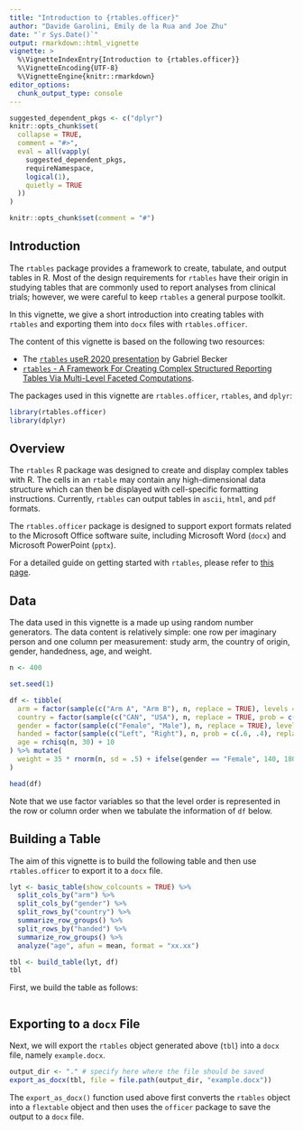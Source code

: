 ```yaml
---
title: "Introduction to {rtables.officer}"
author: "Davide Garolini, Emily de la Rua and Joe Zhu"
date: "`r Sys.Date()`"
output: rmarkdown::html_vignette
vignette: >
  %\VignetteIndexEntry{Introduction to {rtables.officer}}
  %\VignetteEncoding{UTF-8}
  %\VignetteEngine{knitr::rmarkdown}
editor_options:
  chunk_output_type: console
---
```



```r
suggested_dependent_pkgs <- c("dplyr")
knitr::opts_chunk$set(
  collapse = TRUE,
  comment = "#>",
  eval = all(vapply(
    suggested_dependent_pkgs,
    requireNamespace,
    logical(1),
    quietly = TRUE
  ))
)
```
```r
knitr::opts_chunk$set(comment = "#")
```

## Introduction

The `rtables` package provides a framework to create, tabulate, and
output tables in R. Most of the design requirements for `rtables`
have their origin in studying tables that are commonly used to report
analyses from clinical trials; however, we were careful to keep
`rtables` a general purpose toolkit.

In this vignette, we give a short introduction into creating tables with `rtables` and exporting them into `docx` files with `rtables.officer`.

The content of this vignette is based on the following two resources:

* The [`rtables` useR 2020 presentation](https://www.youtube.com/watch?v=CBQzZ8ZhXLA)
by Gabriel Becker
* [`rtables` - A Framework For Creating Complex Structured Reporting Tables Via
Multi-Level Faceted Computations](https://arxiv.org/pdf/2306.16610).

The packages used in this vignette are `rtables.officer`, `rtables`, and `dplyr`:

```r
library(rtables.officer)
library(dplyr)
```

## Overview

The `rtables` R package was designed to create and display complex
tables with R. The cells in an `rtable` may contain any high-dimensional
data structure which can then be displayed with cell-specific formatting
instructions. Currently, `rtables` can output tables in `ascii`, `html`, and 
`pdf` formats.

The `rtables.officer` package is designed to support export formats related to 
the Microsoft Office software suite, including Microsoft Word (`docx`) and 
Microsoft PowerPoint (`pptx`).

For a detailed guide on getting started with `rtables`, please refer to [this page](https://insightsengineering.github.io/rtables/latest-release/articles/rtables.html).

## Data

The data used in this vignette is a made up using random number
generators. The data content is relatively simple: one row per
imaginary person and one column per measurement: study arm, the
country of origin, gender, handedness, age, and weight.

```r
n <- 400

set.seed(1)

df <- tibble(
  arm = factor(sample(c("Arm A", "Arm B"), n, replace = TRUE), levels = c("Arm A", "Arm B")),
  country = factor(sample(c("CAN", "USA"), n, replace = TRUE, prob = c(.55, .45)), levels = c("CAN", "USA")),
  gender = factor(sample(c("Female", "Male"), n, replace = TRUE), levels = c("Female", "Male")),
  handed = factor(sample(c("Left", "Right"), n, prob = c(.6, .4), replace = TRUE), levels = c("Left", "Right")),
  age = rchisq(n, 30) + 10
) %>% mutate(
  weight = 35 * rnorm(n, sd = .5) + ifelse(gender == "Female", 140, 180)
)

head(df)
```

Note that we use factor variables so that the level order is
represented in the row or column order when we tabulate the
information of `df` below.

## Building a Table

The aim of this vignette is to build the following table and then use `rtables.officer` to export it to a `docx` file.

```r
lyt <- basic_table(show_colcounts = TRUE) %>%
  split_cols_by("arm") %>%
  split_cols_by("gender") %>%
  split_rows_by("country") %>%
  summarize_row_groups() %>%
  split_rows_by("handed") %>%
  summarize_row_groups() %>%
  analyze("age", afun = mean, format = "xx.xx")

tbl <- build_table(lyt, df)
tbl
```

First, we build the table as follows:

```r
```

## Exporting to a `docx` File

Next, we will export the `rtables` object generated above (`tbl`) into a `docx` file, namely `example.docx`.

```r
output_dir <- "." # specify here where the file should be saved
export_as_docx(tbl, file = file.path(output_dir, "example.docx"))
```

The `export_as_docx()` function used above first converts the `rtables` object into a `flextable` object and then uses the `officer` package to save the output to a `docx` file.
